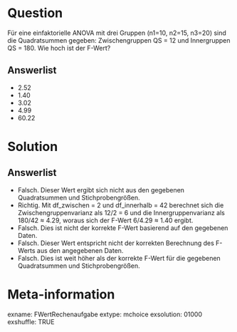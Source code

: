 Question
========

Für eine einfaktorielle ANOVA mit drei Gruppen (n1=10, n2=15, n3=20) sind die Quadratsummen gegeben: Zwischengruppen QS = 12 und Innergruppen QS = 180. Wie hoch ist der F-Wert?

Answerlist
----------

* 2.52
* 1.40
* 3.02
* 4.99
* 60.22

Solution
========

Answerlist
----------

* Falsch. Dieser Wert ergibt sich nicht aus den gegebenen Quadratsummen und Stichprobengrößen.
* Richtig. Mit df_zwischen = 2 und df_innerhalb = 42 berechnet sich die Zwischengruppenvarianz als 12/2 = 6 und die Innergruppenvarianz als 180/42 ≈ 4.29, woraus sich der F-Wert 6/4.29 ≈ 1.40 ergibt.
* Falsch. Dies ist nicht der korrekte F-Wert basierend auf den gegebenen Daten.
* Falsch. Dieser Wert entspricht nicht der korrekten Berechnung des F-Werts aus den angegebenen Daten.
* Falsch. Dies ist weit höher als der korrekte F-Wert für die gegebenen Quadratsummen und Stichprobengrößen.

Meta-information
================
exname: FWertRechenaufgabe
extype: mchoice 
exsolution: 01000
exshuffle: TRUE
